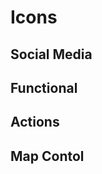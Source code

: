 
<Meta title="Utrecht/Icons" />

# Icons

## Social Media

<IconGallery>
  <IconItem name="Facebook">
    <utrecht-icon-facebook></utrecht-icon-facebook>
  </IconItem>
  <IconItem name="Instagram">
    <utrecht-icon-instagram></utrecht-icon-instagram>
  </IconItem>
  <IconItem name="Twitter">
    <utrecht-icon-twitter></utrecht-icon-twitter>
  </IconItem>
  <IconItem name="Linkedin">
    <utrecht-icon-linkedin></utrecht-icon-linkedin>
  </IconItem>
  <IconItem name="WhatsApp">
    <utrecht-icon-whatsapp></utrecht-icon-whatsapp>
  </IconItem>
</IconGallery>

## Functional

<IconGallery>
  <IconItem name="Arrow">
    <utrecht-icon-arrow></utrecht-icon-arrow>
  </IconItem>
  <IconItem name="Arrow Left">
    <utrecht-icon-arrow-left></utrecht-icon-arrow-left>
  </IconItem>
  <IconItem name="Arrow Right">
    <utrecht-icon-arrow-right></utrecht-icon-arrow-right>
  </IconItem>
  <IconItem name="Cross">
    <utrecht-icon-cross></utrecht-icon-cross>
  </IconItem>
  <IconItem name="Loupe">
    <utrecht-icon-loupe></utrecht-icon-loupe>
  </IconItem>
</IconGallery>

## Actions

<IconGallery>
  <IconItem name="Close block">
    <utrecht-icon-block-close></utrecht-icon-block-close>
  </IconItem>
  <IconItem name="Open block">
    <utrecht-icon-block-open></utrecht-icon-block-open>
  </IconItem>
  <IconItem name="Zoom in">
    <utrecht-icon-zoomin></utrecht-icon-zoomin>
  </IconItem>
  <IconItem name="Zoom out">
    <utrecht-icon-zoomout></utrecht-icon-zoomout>
  </IconItem>
</IconGallery>

## Map Contol

<IconGallery>
  <IconItem name="Filter">
    <utrecht-icon-filter></utrecht-icon-filter>
  </IconItem>
  <IconItem name="List">
    <utrecht-icon-list></utrecht-icon-list>
  </IconItem>
</IconGallery>
